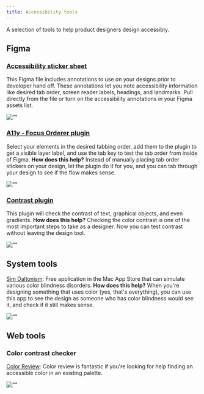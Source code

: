 ```yaml
---
title: Accessibility tools
---
```


A selection of tools to help product designers design accessibly. 

## Figma 

### [Accessibility sticker sheet](https://www.figma.com/file/o3Vhxw4SmBsUjeaVq3nF4y/Accessibility-Notation?node-id=0%3A1)
This Figma file includes annotations to use on your designs prior to developer hand off. These annotations let you note accessibility information like desired tab order, screen reader labels, headings, and landmarks. Pull directly from the file or turn on the accessibility annotations in your Figma assets list.

![""](https://user-images.githubusercontent.com/40274682/102533171-e6993780-4059-11eb-8e7c-5452070e2de0.png)

### [A11y - Focus Orderer plugin](https://www.figma.com/community/plugin/731310036968334777/A11y---Focus-Orderer)

Select your elements in the desired tabbing order, add them to the plugin to get a visible layer label, and use the tab key to test the tab order from inside of Figma. 
**How does this help?** Instead of manually placing tab order stickers on your design, let the plugin do it for you, and you can tab through your design to see if the flow makes sense.

![""](https://user-images.githubusercontent.com/40274682/102416403-9dd87480-3fae-11eb-98c3-1b85046d98b7.png)

### [Contrast plugin](https://www.figma.com/community/plugin/748533339900865323/Contrast)

This plugin will check the contrast of text, graphical objects, and even gradients. 
**How does this help?** Checking the color contrast is one of the most important steps to take as a designer. Now you can test contrast without leaving the design tool. 

![""](https://user-images.githubusercontent.com/40274682/88444681-1c036700-cdd3-11ea-9be2-92eb651419d3.png)

## System tools

[Sim Daltonism](https://apps.apple.com/us/app/sim-daltonism/id693112260?mt=12): Free application in the Mac App Store that can simulate various color blindness disorders.
**How does this help?** When you're designing something that uses color (yes, that's everything), you can use this app to see the design as someone who has color blindness would see it, and check if it still makes sense.

![""](https://user-images.githubusercontent.com/40274682/88444732-5ff66c00-cdd3-11ea-97f6-350c2f5a6f32.png)


## Web tools
### Color contrast checker

[Color Review](https://color.review/): Color review is fantastic if you're looking for help finding an accessible color in an existing palette. 

![""](https://user-images.githubusercontent.com/40274682/88444756-90d6a100-cdd3-11ea-876c-1c850ae19223.png)
